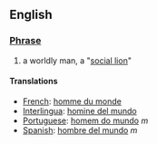 ==English==

=== [[Phrase]] ===
# a worldly man, a "[[social lion]]"

==== Translations ====
*[[French]]: [[homme du monde]]
*[[Interlingua]]: [[homine del mundo]]
*[[Portuguese]]: [[homem do mundo]] ''m''
*[[Spanish]]: [[hombre del mundo]] ''m''